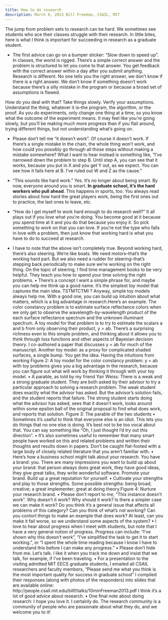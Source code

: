 ```yaml
---
title: How to do research
description: March 6, 2013 Bill Freeman, CSAIL, MIT
---
```


The jump from problem sets to research can be hard. We sometimes see students who ace their classes struggle with their research. In little bites, here is what I think is important for succeeding in research as a graduate student.

- The first advice can go on a bumper sticker: “Slow down to speed up”. In classes, the world is rigged. There’s a simple correct answer and the problem is structured to let you come to that answer. You get feedback with the correct answer within a day after you submit anything. Research is different. No one tells you the right answer, we don’t know if there is a right answer. We don’t know if something doesn’t work because there’s a silly mistake in the program or because a broad set of assumptions is flawed.
  
How do you deal with that? Take things slowly. Verify your assumptions. Understand the thing, whatever it is–the program, the algorithm, or the proof. As you do experiments, only change one thing at a time, so you know what the outcome of the experiment means. It may feel like you’re going slowly, but you’ll be making much more progress than if you flail around, trying different things, but not understanding what’s going on.

- Please don’t tell me “it doesn’t work”. Of course it doesn’t work. If there’s a single mistake in the chain, the whole thing won’t work, and how could you possibly go through all those steps without making a mistake somewhere? What I want to hear instead is something like, “I’ve narrowed down the problem to step B. Until step A, you can see that it works, because you put in X and you get Y out, as we expect. You can see how it fails here at B. I’ve ruled out W and Z as the cause.”

- “This sounds like hard work.” Yes. It’s no longer about being smart. By now, everyone around you is smart. **In graduate school, it’s the hard workers who pull ahead**. This happens in sports, too. You always  read stories about how hard the great players work, being the first ones out to practice, the last ones to leave, etc.

- “How do I get myself to work hard enough to do research well?” It all plays out if you love what you’re doing. You become good at it because you spend time at it and you do that because you enjoy it. So pick something to work on that you can love. If you’re not the type who falls in love with a problem, then just know that working hard is what you have to do to succeed at research.

- I have to note that the above isn’t completely true. Beyond working hard, there’s also steering. We’re like boats. We need motors–that’s the working hard part. But we also need a rudder for steering–that’s stepping back periodically to make sure we’re working on the right thing. On the topic of steering, I find time management books to be very helpful. They teach you how to spend your time solving the right problems.
• There’s a concept I want a simple phrase for, and maybe you can help me think up a good name. It’s the
simplest toy model that captures the main idea. TSTMTCTMI ? Anyway, simple toy models always help
me. With a good one, you can build up intuition about what matters, which is a big advantage in research.Here’s an example. The color constancy problem is to estimate surface reflectance colors when we only
get to observe the wavelength-by-wavelength product of the each surface reflectance spectrum and the
unknown illuminant spectrum. A toy model for that problem is to try to estimate the scalars a and b from
only observing their product, y = ab. There’s a surprising richness even to this simple problem, and
thinking about it allows you to think through loss functions and other aspects of Bayesian decision theory.
I co-authored a paper that discusses y = ab for much of the manuscript. Another toy model: as a proxy
for complicated shaded surfaces, a single bump. You get the idea. Having the intuitions from working
Figure 2: A toy model for the color constancy problem: y = ab
with toy problems gives you a big advantage in the research, because you can figure out what will work
by thinking it through with your toy model.
• A parable, as told by my friend Yair Weiss: There is a weak and a strong graduate student. They are both
asked by their advisor to try a particular approach to solving a research problem.
The weak student does exactly what the advisor has asked. But the advisor’s solution fails, and the student
reports that failure.
The strong student starts doing what the advisor has asked, sees that it doesn’t work, looks around within
some epsilon ball of the original proposal to find what does work, and reports that solution.
Figure 3: The parable of the two students
• Sometimes it’s useful to think that everyone else is an idiot. This lets you do things that no one else is
doing. It’s best not to be too vocal about that. You can say something like “Oh, I just thought I’d try out
this direction”.
• It’s also sometimes useful to remember that many smart people have worked on this and related problems
and written their thoughts and results down in papers. Don’t be caught flat-footed with a large body of
closely related literature that you aren’t familiar with.
• Here’s how a business school might talk about your research. You have a brand: you. There are many
impressions you want to build up about your brand: that person always does great work, they have good
ideas, they give great talks, they write wonderful software. Promote your brand. Build up a great reputation for yourself.
• Cultivate your strengths and play to those strengths. Some possible strengths: being broad; creative; a
great implementer; great at doing theory.Figure 4: Nurture your research brand.
• Please don’t report to me, “This instance doesn’t work”. Why doesn’t it work? Why should it work? Is
there a simpler case we can make it work? Do you think it’s a general issue that affects all problems of
this category? Can you think of what’s not working? Can you contort things to make an example that
does work? At least, can you make it fail worse, so we understand some aspects of the system?
• I love to hear about progress when I meet with students, but note that I have a very general notion of
progress. Progress can include: “I’ve shown why this doesn’t work”, “I’ve simplified the task to get it to
start working.”, or “I spent the whole time reading because I know I have to understand this before I can
make any progress.”
• Please don’t hide from me. Let’s talk. I like it when you track me down and insist that we talk, for
example, if I’ve been traveling.
• For a presentation to the visiting admitted MIT EECS graduate students, I emailed all CSAIL researchers
and faculty members, “Please send me what you think is the most important quality for success in graduate
school” I compiled their responses (along with photos of the responders) into slides that are available
online:
http://people.csail.mit.edu/billf/talks/10minFreeman2013.pdf
I think it’s a lot of good advice about research.
• One final note about doing research: I hope you love it. I certainly do. The research community is a
community of people who are passionate about what they do, and we welcome you to it!